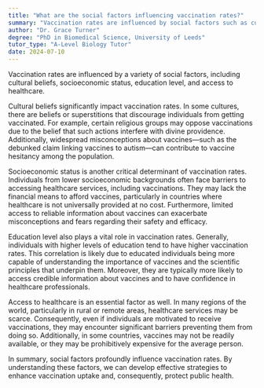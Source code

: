 ```yaml
---
title: "What are the social factors influencing vaccination rates?"
summary: "Vaccination rates are influenced by social factors such as cultural beliefs, socioeconomic status, education level, and access to healthcare. These elements shape individuals' attitudes and ability to receive vaccinations."
author: "Dr. Grace Turner"
degree: "PhD in Biomedical Science, University of Leeds"
tutor_type: "A-Level Biology Tutor"
date: 2024-07-10
---
```


Vaccination rates are influenced by a variety of social factors, including cultural beliefs, socioeconomic status, education level, and access to healthcare.

Cultural beliefs significantly impact vaccination rates. In some cultures, there are beliefs or superstitions that discourage individuals from getting vaccinated. For example, certain religious groups may oppose vaccinations due to the belief that such actions interfere with divine providence. Additionally, widespread misconceptions about vaccines—such as the debunked claim linking vaccines to autism—can contribute to vaccine hesitancy among the population.

Socioeconomic status is another critical determinant of vaccination rates. Individuals from lower socioeconomic backgrounds often face barriers to accessing healthcare services, including vaccinations. They may lack the financial means to afford vaccines, particularly in countries where healthcare is not universally provided at no cost. Furthermore, limited access to reliable information about vaccines can exacerbate misconceptions and fears regarding their safety and efficacy.

Education level also plays a vital role in vaccination rates. Generally, individuals with higher levels of education tend to have higher vaccination rates. This correlation is likely due to educated individuals being more capable of understanding the importance of vaccines and the scientific principles that underpin them. Moreover, they are typically more likely to access credible information about vaccines and to have confidence in healthcare professionals.

Access to healthcare is an essential factor as well. In many regions of the world, particularly in rural or remote areas, healthcare services may be scarce. Consequently, even if individuals are motivated to receive vaccinations, they may encounter significant barriers preventing them from doing so. Additionally, in some countries, vaccines may not be readily available, or they may be prohibitively expensive for the average person.

In summary, social factors profoundly influence vaccination rates. By understanding these factors, we can develop effective strategies to enhance vaccination uptake and, consequently, protect public health.
    